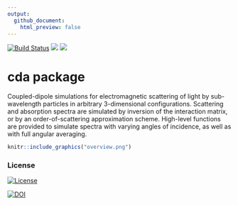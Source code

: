 ```yaml
---
output:
  github_document:
    html_preview: false
---
```


[![Build Status](https://travis-ci.org/plasmonics/cda.png?branch=master)](https://travis-ci.org/plasmonics/cda)
![](http://www.r-pkg.org/badges/version/cda)
![](http://cranlogs.r-pkg.org/badges/grand-total/cda)


# cda package

Coupled-dipole simulations for electromagnetic scattering of light by sub-wavelength particles in arbitrary 3-dimensional configurations. Scattering and absorption spectra are simulated by inversion of the interaction matrix, or by an order-of-scattering approximation scheme. High-level functions are provided to simulate spectra with varying angles of incidence, as well as with full angular averaging.

```r
knitr::include_graphics("overview.png")
```


### License

[![License](http://img.shields.io/badge/license-GPL%20%28%3E=%202%29-brightgreen.svg?style=flat)](http://www.gnu.org/licenses/gpl-2.0.html)

[![DOI](https://zenodo.org/badge/3128890.svg)](https://zenodo.org/badge/latestdoi/3128890)


